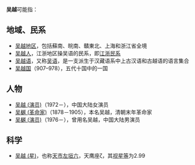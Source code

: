 '''吴越'''可能指：

== 地域、民系 ==
*[[江浙|吴越地区]]，包括蘇南、皖南、贛東北、上海和浙江省全境
*[[吴越人|吴越人]]，江浙地区操吴语的民系，即[[江浙民系|江浙民系]]
*[[吴越语|吴越语]]，又称[[吴语|吴语]]，是一支派生于汉藏语系中上古汉语和古越语的语言集合
*[[吴越国|吴越国]]（907–978），五代十国中的一国

== 人物 ==
*[[吴越_(演员)|吴越 (演员)]]（1972－），中国大陆女演员
*[[吴樾_(革命家)|吴樾 (革命家)]]（1878－1905），本名吴越，清朝末年革命家
*[[吴樾_(演员)|吴樾 (演员)]]（1976－），曾用名吴越，中国大陆男演员

== 科学 ==
*[[天市左垣六|吴越 (星)]]，也称[[天市左垣六|天市左垣六]]，天鹰座ζ，其[[视星等|视星等]]为2.99

{{disambig|Cat=二字中國相關消歧義}}